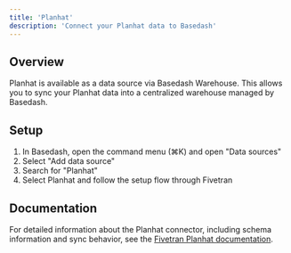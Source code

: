 ```yaml
---
title: 'Planhat'
description: 'Connect your Planhat data to Basedash'
---
```


## Overview

Planhat is available as a data source via Basedash Warehouse. This allows you to sync your Planhat data into a centralized warehouse managed by Basedash.

## Setup

1. In Basedash, open the command menu (⌘K) and open "Data sources"
2. Select "Add data source"
3. Search for "Planhat"
4. Select Planhat and follow the setup flow through Fivetran

## Documentation

For detailed information about the Planhat connector, including schema information and sync behavior, see the [Fivetran Planhat documentation](https://fivetran.com/docs/connectors/applications/planhat).
